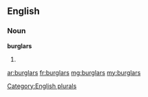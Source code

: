 ==English==

===Noun===
'''burglars'''

# {{plural of|[[burglar]]}}

[[Category:English plurals]]

[[ar:burglars]]
[[fr:burglars]]
[[mg:burglars]]
[[my:burglars]]